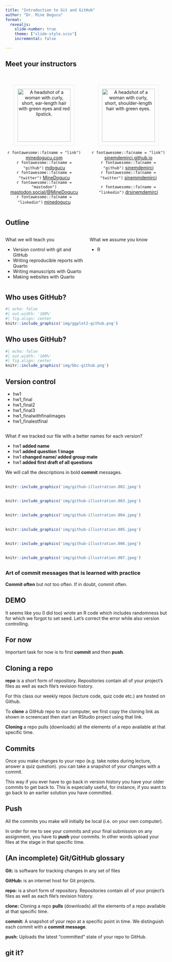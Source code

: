 ```yaml
---
title: "Introduction to Git and GitHub"
author: "Dr. Mine Dogucu"
format: 
  revealjs:
    slide-number: true
    theme: ["slide-style.scss"]
    incremental: false

---
```


## Meet your instructors

:::: {.columns}

::: {.column width="50%"}
::: {style="text-align: center;"}




<img src="https://www.minedogucu.com/img/headshot.jpg"
        alt="A headshot of a woman with curly, short, ear-length hair with green eyes and red lipstick."
        style="width:165px; margin-top:20px; border: 3px solid whitesmoke; padding: 10px;">
        

`r fontawesome::fa(name = "link")`
<a href = "http://minedogucu.com">minedogucu.com</a>  
`r fontawesome::fa(name = "github")` <a href = "http://github.com/mdogucu">mdogucu</a>   
`r fontawesome::fa(name = "twitter")` <a href = "http://twitter.com/MineDogucu">MineDogucu</a>  
`r fontawesome::fa(name = "mastodon")` <a href = "https://mastodon.social/@MineDogucu">mastodon.social/@MineDogucu</a>  
`r fontawesome::fa(name = "linkedin")` <a href = "https://www.linkedin.com/in/minedogucu/">minedogucu</a> 

:::
:::

::: {.column width="50%"}

::: {style="text-align: center;"}




<img src="img/sinem.jpeg"
        alt="A headshot of a woman with curly, short, shoulder-length hair with green eyes."
        style="width:165px; margin-top:20px; border: 3px solid whitesmoke; padding: 10px;">
        

`r fontawesome::fa(name = "link")`
<a href = "http://sinemdemirci.github.io">sinemdemirci.github.io</a>  
`r fontawesome::fa(name = "github")` <a href = "http://github.com/sinemdemirci">sinemdemirci</a>   
`r fontawesome::fa(name = "twitter")` <a href = "http://twitter.com/sinemmdemirci">sinemmdemirci</a>  

`r fontawesome::fa(name = "linkedin")` <a href = "https://www.linkedin.com/in/drsinemdemirci/">drsinemdemirci</a> 

:::
:::



::::


## Outline

:::: {.columns}

::: {.column width="50%"}

What we will teach you

- Version control with git and GitHub
- Writing reproducible reports with Quarto
- Writing manuscripts with Quarto
- Making websites with Quarto

:::

::: {.column width="50%"}

What we assume you know

- R


:::



::::


## Who uses GitHub?

```r
#| echo: false
#| out.width: '100%'
#| fig.align: center
knitr::include_graphics('img/ggplot2-github.png')
```



## Who uses GitHub?

```r
#| echo: false
#| out.width: '100%'
#| fig.align: center
knitr::include_graphics('img/bbc-github.png')
```




## Version control

::: {.incremental}

- hw1
- hw1_final
- hw1_final2
- hw1_final3
- hw1_finalwithfinalimages
- hw1_finalestfinal

:::

## 

What if we tracked our file with a better names for each version?

::: {.incremental}

- hw1 **added name**
- hw1 **added question 1 image**
- hw1 **changed name/ added group mate**
- hw1 **added first draft of all questions**

We will call the descriptions in bold **commit** messages.

:::

##

```r
knitr::include_graphics('img/github-illustration.002.jpeg')
```


##

```r
knitr::include_graphics('img/github-illustration.003.jpeg')
```


##

```r
knitr::include_graphics('img/github-illustration.004.jpeg')
```


##

```r
knitr::include_graphics('img/github-illustration.005.jpeg')
```


##

```r
knitr::include_graphics('img/github-illustration.006.jpeg')
```


##

```r
knitr::include_graphics('img/github-illustration.007.jpeg')
```


##

### Art of commit messages that is learned with practice

**Commit often** but not too often. If in doubt, commit often.


## DEMO

<!--
<video width="80%" height="45%%" align = "center" controls>
  <source src="screencast/01g-intro-github-screen.mp4" type="video/mp4">
</video>
-->

It seems like you (I did too) wrote an R code which includes randomness but for which we forgot to set seed. Let's correct the error while also version controlling. 

## For now

Important task for now is to first **commit** and then **push**.

## Cloning a repo

**repo** is a short form of repository. Repositories contain all of your project's files as well as each file's revision history.

For this class our weekly repos (lecture code, quiz code etc.) are hosted on Github. 

To **clone** a GitHub repo to our computer, we first copy the cloning link as shown in screencast then start an RStudio project using that link.  

**Cloning** a repo pulls (downloads) all the elements of a repo available at that specific time. 



## Commits

Once you make changes to your repo (e.g. take notes during lecture, answer a quiz question). you can take a snapshot of your changes with a commit.

This way if you ever have to go back in version history you have your older commits to get back to. 
This is especially useful, for instance, if you want to go back to an earlier solution you have committed.





## Push

All the commits you make will initially be local (i.e. on your own computer). 

In order for me to see your commits and your final submission on any assignment, you have to **push** your commits. In other words upload your files at the stage in that specific time.



## (An incomplete) Git/GitHub glossary

**Git:** is software for tracking changes in any set of files

**GitHub:** is an internet host for Git projects.

**repo:** is a short form of repository. Repositories contain all of your project's files as well as each file's revision history.

**clone:** Cloning a repo **pulls** (downloads) all the elements of a repo available at that specific time. 

**commit:** A snapshot of your repo at a specific point in time. We distinguish each commit with a **commit message**. 

**push:** Uploads the latest "committed" state of your repo to GitHub.





## git it?

